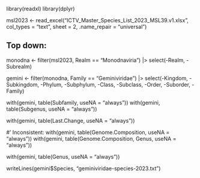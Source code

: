 
library(readxl)
library(dplyr)

msl2023 <-
  read_excel("ICTV_Master_Species_List_2023_MSL39.v1.xlsx",
             col_types = "text",
             sheet = 2, .name_repair = "universal")


## Top down: ######################################################################
monodna <- filter(msl2023, Realm == "Monodnaviria") |>
    select(-Realm, -Subrealm)

gemini <- filter(monodna, Family == "Geminiviridae") |>
    select(-Kingdom, -Subkingdom, -Phylum, -Subphylum,
           -Class,   -Subclass,   -Order,  -Suborder,
           -Family)

with(gemini, table(Subfamily, useNA = "always"))
with(gemini, table(Subgenus, useNA = "always"))

with(gemini, table(Last.Change, useNA = "always"))

#' Inconsistent:
with(gemini, table(Genome.Composition, useNA = "always"))
with(gemini, table(Genome.Composition, Genus, useNA = "always"))

with(gemini, table(Genus, useNA = "always"))

writeLines(gemini$Species, "geminiviridae-species-2023.txt")
